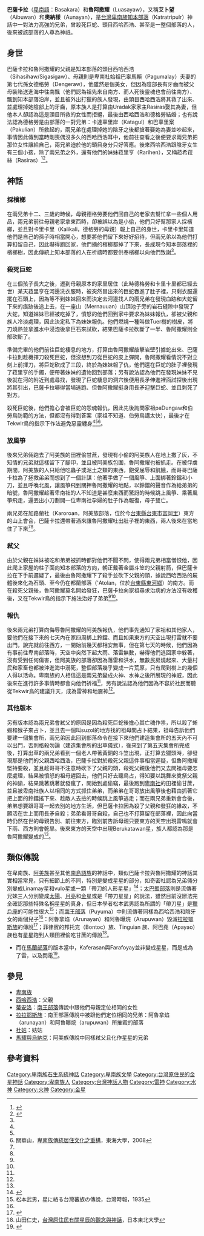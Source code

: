 '''巴薩卡拉'''（[[卑南語|卑南語]]：Basakara）和'''魯阿撒耀'''（Luasayaw），又稱'''艾卜望'''（Aibuwan）和'''奧納樣'''（Aunayan），是[[台灣|台灣]][[卑南族|卑南族]][[知本部落|知本部落]]（Katratripulr）神話中一對法力高強的兄弟，曾殺死巨蛇、頭目西哈西浩、甚至是一整個部落的人，後來被該部落的人尊為神祇。

==身世==
巴薩卡拉和魯阿撒耀的父親是知本部落的頭目西哈西浩（Sihasihaw/Sigasigaw）、母親則是卑南社始祖巴辜馬賴（Pagumalay）夫妻的第七代孫女德格勞（Dengeraw），他雖然是個美女，但因為陰部長有牙齒而被父母裝箱送進海中往南飄（他們認為祖先來自南方、而人死後靈魂也會前往南方）、飄到知本部落沿岸，並且被外出打獵的族人發現，由頭目西哈西浩將其救了出來、並處理掉她陰部上的牙齒，原本族人是打算由Uradak家家主Rasiras娶其為妻，但他本人卻認為這是頭目所救的女性而拒絕，最後由西哈西浩和德格勞結婚；也有說法認為德格勞是由部落的一對兄弟：卡達辜里岸（Katagul）和巴辜里案（Pakulian）所救起的，兩兄弟在處理掉她的陰牙之後都搶著娶她為妻並吵起來，事情因此傳到當時剛喪偶沒多久的西哈西浩耳中，他前往查看之後便要求兩兄弟把那位女性讓給自己，兩兄弟迫於他的頭目身分只好答應。後來西哈西浩跟陰牙女生有三個小孩，除了兩兄弟之外，還有他們的妹妹菈里亨（Rarihen），又稱菈希菈絲（Rasiras）<ref name="蕃族調查報告書第二冊">{{cite book |last= |first= |date=2009-06 |title=蕃族調查報告書第二冊：阿美族奇密社、太巴塱社、馬太鞍社、海岸蕃 |url=https://www.govbooks.com.tw/books/10929 |location= |publisher=中央研究院 |page= |isbn=9789860183061 |author=中央研究院民族學研究所(編譯) |access-date=2021-01-20 |archive-date=2020-03-17 |archive-url=https://web.archive.org/web/20200317232300/https://www.govbooks.com.tw/books/10929 |dead-url=no }}</ref><ref name="番族慣習調查報告書（第二卷）：阿美族、卑南族">{{cite book|last=|first=|date=2000-11-01|title=番族慣習調查報告書（第二卷）|url=https://tm.ncl.edu.tw/article?u=022_004_00003743&lang=chn|location=|publisher=中央研究院民族所|page=|isbn=9789576717352|author=臺灣總督府臨時臺灣舊慣調查會|access-date=2021-01-20|archive-date=2021-01-28|archive-url=https://web.archive.org/web/20210128064743/https://tm.ncl.edu.tw/article?u=022_004_00003743&lang=chn}}</ref>。
==神話==
===採檳榔===
在兩兄弟十二、三歲的時候，母親德格勞要他們回自己的老家去幫忙拿一些個人用品，兩兄弟前往母親老家拿東西時，卻被誤以為是小偷，他們只好幫那家人採檳榔，並且對卡里卡里（Kalikali，德格勞的母親）報上自己的身世，卡里卡里知道他們是自己的孫子時相當開心，想要將他們留下來好好招待，但兩兄弟以為他們打算扣留自己，因此嚇得跑回家，他們摘的檳榔都掉了下來，長成現今知本部落裡的檳榔樹，因此傳統上知本部落的人在祈禱時都要供奉檳榔以向他們致謝<ref name="蕃族調查報告書第二冊"/>。
===殺死巨蛇===
在三個孩子長大之後，遷到母親原本的家里居住（此時德格勞和卡里卡里都已經去世）某天菈里亨在河邊洗衣服時，被突然冒出來的巨蛇吞進了肚子裡，只剩衣服還擺在石頭上，因為等不到妹妹回來而決定去河邊找人的兩兄弟在發現血跡和大蛇留下來的痕跡後追上去，在一座山（Mernauuan）山頂池子旁的岩石縫隙中發現了大蛇，知道妹妹已經被吃掉了，憤怒的他們回到家中要求為妹妹報仇，卻被父親和族人冷淡處理，因此決定私下為妹妹報仇。他們燃燒一種叫做Tuer樹的樹皮，將刀燒熱並拿進水中浸泡後拿巨石來試砍，結果巴薩卡拉砍斷了一半、魯阿撒耀則全部砍斷了。

準備完畢的他們前往巨蛇棲息的地方，打算由魯阿撒耀敲擊岩壁引據蛇出來、巴薩卡拉則趁機揮刀殺死巨蛇，但沒想到刀從巨蛇的皮上彈開，魯阿撒耀看情況不對立刻上前揮刀，將巨蛇砍成了三段，終於為妹妹報了仇，他們還在巨蛇的肚子裡發現了菈里亨的手鐲，便帶著妹妹的遺物回到部落；另有說法認為他們在發現妹妹不見後就在河的附近到處尋找，發現了巨蛇棲息的洞穴後便用長矛伸進裡面試探後出現將其引出，巴薩卡拉嚇得當場逃跑、但魯阿撒耀挺身用長矛迎擊巨蛇、並且刺死了對方。

殺死巨蛇後，他們擔心會被巨蛇的怨魂報仇，因此先後詢問家祖paDungaw和伯勞鳥防範的方法，但都沒有得到答案（家祖不知道、伯勞鳥講太快），最後才在Tekwir鳥的指示下作法避免惡靈纏身<ref name="蕃族調查報告書第二冊"/><ref name="番族慣習調查報告書（第二卷）：阿美族、卑南族"/><ref name="卑南族傳統居住文化之重構">關華山，[http://thuir.thu.edu.tw/retrieve/14301/962221E029.pdf 卑南族傳統居住文化之重構]，東海大學，2008</ref>。
===放風箏===
後來兄弟倆跑去了阿美族的田裡偷甘蔗，發現有小偷的阿美族人在地上撒了灰，不知情的兄弟就這樣留下了腳印，並且被阿美族包圍，魯阿撒耀也被抓走。在被俘虜期間，阿美族的人只給他吃蟲子或泥土之類的東西，飽受屈辱和飢餓，而哥哥巴薩卡拉為了拯救弟弟而想到了一個計謀：他著手做了一個風箏、上面綁著鈴鐺和小刀，並且呼喚北風，讓風箏飛到關押魯阿撒耀的地點，以鈴鐺的聲音作為給弟弟的暗號，魯阿撒耀趁著卑南社的人不知道是甚麼東西而驚訝的時候跳上風箏、乘著風箏飛走，還丟出小刀劃開一位卑南社孕婦的肚子作為報復，母子雙亡。

兩兄弟在加路蘭社（Karoroan，阿美族部落，位於今[[台東縣|台東縣]][[台東市|台東市]][[富岡里|富岡里]]）東方的山上會合，巴薩卡拉還帶著酒來讓魯阿撒耀吐出肚子裡的東西，兩人後來在當地住了下來<ref name="番族慣習調查報告書（第二卷）：阿美族、卑南族"/><ref name="卑南族傳統居住文化之重構"/>。

===弒父===
由於父親在妹妹被吃和弟弟被抓時都對他們不聞不問，使得兩兄弟相當憎恨他，因此爬上家屋的柱子面向知本部落的方向，朝正戴著金屬斗笠的父親射箭，但巴薩卡拉在下手前遲疑了，最後由魯阿撒耀下了殺手並砍下父親的頭，據說西哈西浩的屍體後來化為石頭、至今仍在都蘭部落（'Atolan，位於[[台東縣|台東縣]][[東河鄉_(臺灣)|東河鄉]]）的南方。而在殺死父親後，魯阿撒耀莫名開始發狂，巴薩卡拉向家祖尋求治病的方法沒有收穫後，又在Tekwir鳥的指示下施法治好了弟弟<ref name="番族慣習調查報告書（第二卷）：阿美族、卑南族"/><ref name="卑南族傳統居住文化之重構"/>。
===報仇===
後來兩兄弟打算向侮辱魯阿撒耀的阿美族報仇，他們事先通知了家祖和其他家人，要他們在接下來的七天內在家四周綁上鈴鐺、而且如果東方的天空出現打雷就不要出門，說完就前往西方，一開始前幾天都相安無事，但在第七天的時候，他們因為有事前往卑南部落時，天空中突然下起大雨、落雷無數，嚇得他們逃回家中躲著，沒有受到任何傷害，但阿美族的部落卻因為落雷和洪水，無數民房燒起來、大量村民和家畜也都被沖進海中溺死，整個部落幾乎變成一片荒原，只有爬到樹上的幾個人得以活命。卑南族的人相信這是兩兄弟變成火神、水神之後所展現的神威，因此後來在進行許多事情時都會向他們祈福<ref name="番族慣習調查報告書（第二卷）：阿美族、卑南族"/>，另有說法認為他們因為不容於社民而聽從Tekwir鳥的建議升天，成為雷神和地震神<ref name="卑南族傳統居住文化之重構"/>。

===其他版本===
另有版本認為兩兄弟會弒父的原因是因為殺死巨蛇後擔心其亡魂作祟，所以殺了蜥蜴和猴子來占卜，並且去一個叫suzol的地方找的祖母問占卜結果，祖母告訴他們要建一個集會所，兩兄弟因此回到部落命令在接下來他們建造集會所的五天內不可以出門，否則格殺勿論（建造集會所的出草儀式），後來到了第五天集會所完成後，打算出草的兩兄弟看到一個老人帶著黃銅的斗笠出現，正打算去獵頭時，卻發現那是他們的父親西哈西浩，巴薩卡拉對於殺死父親這件事相當遲疑，但魯阿撒耀堅持要殺，並且趁哥哥不注意時砍下了父親的頭，殺死父親後他們又去問祖母要怎麼處理，結果被憤怒的祖母趕回去，他們只好去聽鳥占，得知要以跳舞來奠祭父親的神諭，結果跳著跳著就發瘋了，開始到處偷竊，最後跑到[[卑南社|卑南社]]的田裡偷甘蔗，並且被卑南社族人以相同的方式抓住弟弟，而弟弟在哥哥放出風箏後也藉由抓著它把上面的鈴鐺搖下來、趁敵人去撿的時候跳上風箏逃走；而在兩兄弟重新會合後，弟弟想要跟哥哥一起去別的地方生活，但巴薩卡拉因為殺了父親和發狂的緣故，不願活在世上而用長矛自殺；弟弟看哥哥自殺，自己也不打算留在部落裡，因此向當時仍然在世的母親告別、前往東方，臨別前告訴母親只要東方的天空出現雷鳴就會下雨、西方則會乾旱。後來東方的天空中出現Berukatawan星，族人都認為那是魯阿撒耀變成的<ref name="蕃族調查報告書第二冊"/>。
==類似傳說==
在卑南族、[[阿美族|阿美族]]甚至其他[[南島語族|南島語族]]的神話中，類似巴薩卡拉與魯阿撒耀的神話其實相當常見，只有細節上的不同，特別是變成星星的部分，如奇密社認為兄弟倆分別變成Linamay星和vulo星或一顆「帶刀的人形星星」<ref name="原語による台灣高砂族傳說集">{{cite book|last=|first=|date=1935|title=原語による台灣高砂族傳說集|work=|url=http://www.smcbook.com.tw/smc/index.php?route=product/product&product_id=200|location=|publisher=南天書局|page=|isbn=9789576383045|author=小川尚義、淺井惠倫|access-date=2021-09-25|archive-date=2020-10-17|archive-url=https://web.archive.org/web/20201017010908/http://www.smcbook.com.tw/smc/index.php?route=product%2Fproduct&product_id=200|dead-url=yes}}</ref>；[[太巴塱部落|太巴塱部落]]則是流傳著兄妹三人分別變成[[太陽|太陽]]、[[月亮|月亮]]和[[金星|金星]]或是「帶刀星星」的說法，雖然目前沒辦法完全確認那些特殊名稱星星的真身，但日本學者松本武男認為所謂的「帶刀星」是[[獵戶座|獵戶座]]的可能性很大<ref>松本武男，星に絡る台灣蕃族の傳說，台灣時報，1935</ref>；而[[南王部落|南王部落]]（Puyuma）中則流傳著同樣為西哈西浩和陰牙女的兩個兒子<ref name="蕃族調查報告書第二冊"/>：阿魯拿焰（Arunayan）和阿魯曝烷（Arupuwan）毀滅[[拉拉鄂斯族|拉拉鄂斯族]]的傳說<ref name="卑南族神話故事集錦">{{cite book|last=|first=|date=1994-06-01|title=卑南族神話故事集錦|url=https://www.govbooks.com.tw/books/10929|location=|publisher=臺東縣政府文化局|page=|isbn=|author=林豪勳 / 陳光榮|access-date=2021-01-20|archive-date=2020-03-17|archive-url=https://web.archive.org/web/20200317232300/https://www.govbooks.com.tw/books/10929|dead-url=no}}</ref>；菲律賓的邦托克（Bontoc）族、Tinguian 族、阿巴堯（Apayao）族也有星星跑到人類田裡偷吃甘蔗的傳說<ref>山田仁史，[http://chinese.nchu.edu.tw/files/users/189/%E5%B1%B1%E7%94%B0%E4%BB%81%E5%8F%B2%E8%AB%96%E6%96%87.pdf 台灣原住民有關星辰的觀念與神話]，日本東北大學</ref>。

* 而在[[馬蘭部落|馬蘭部落]]的版本當中，Kaferasan與Farafoyay並非變成星星，而是成為了雷，以及閃電<ref name="蕃族調查報告書第一冊：阿美族南勢蕃、阿美族馬蘭社、南族卑南社">{{cite book |author=[[臺灣總督府|臺灣總督府]][[臨時臺灣舊慣調查會|臨時臺灣舊慣調查會]] |title=《蕃族調查報告書第一冊：阿美族南勢蕃、阿美族馬蘭社、南族卑南社》 |publisher=[[中央研究院|中央研究院]] |year=2007-06 |isbn=9789860094756 }}</ref>{{Rp|213}}。

==參見==
*[[卑南族|卑南族]]
*[[西哈西浩|西哈西浩]]：父親
*[[蒂安洛|蒂安洛]]：[[南王部落|南王部落]]傳說中跟他們母親定位相同的女性
*[[拉拉鄂斯族|拉拉鄂斯族]]：南王部落傳說中被跟他們定位相同的兄弟：阿魯拿焰（arunayan）和阿魯曝烷（arupuwan）所摧毀的部落
*[[杜姑|杜姑]]：姑姑
*[[馬耀與烏納克|馬耀與烏納克]]：阿美族傳說中同樣弒父且化作星星的兄弟

==參考資料==
{{reflist}}

{{卑南族神話}}
[[Category:卑南族石生系統神話|Category:卑南族石生系統神話]]
[[Category:卑南族文學|Category:卑南族文學]]
[[Category:台灣原住民的金星神話|Category:台灣原住民的金星神話]]
[[Category:卑南族人|Category:卑南族人]]
[[Category:台灣神話人物|Category:台灣神話人物]]
[[Category:雷神|Category:雷神]]
[[Category:水神|Category:水神]]
[[Category:火神|Category:火神]]
[[Category:金星|Category:金星]]